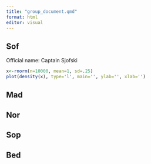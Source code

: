 ```yaml
---
title: "group_document.qmd"
format: html
editor: visual
---
```


## Sof

Official name: Captain Sjofski

```r

x<-rnorm(n=10000, mean=1, sd=.25)
plot(density(x), type='l', main='', ylab='', xlab='')
```

## Mad

## Nor

## Sop

## Bed
